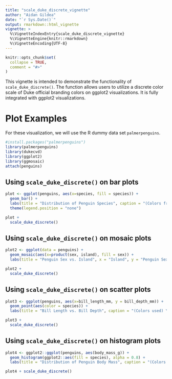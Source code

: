 ```yaml
---
title: "scale_duke_discrete_vignette"
author: "Aidan Gildea"
date: "`r Sys.Date()`"
output: rmarkdown::html_vignette
vignette: >
  %\VignetteIndexEntry{scale_duke_discrete_vignette}
  %\VignetteEngine{knitr::rmarkdown}
  %\VignetteEncoding{UTF-8}
---
```


```r
knitr::opts_chunk$set(
  collapse = TRUE,
  comment = "#>"
)
```

This vignette is intended to demonstrate the functionality of `scale_duke_discrete()`. The function allows users to utilize a discrete color scale of Duke official branding colors on ggplot2 visualizations. It is fully integrated with ggplot2 visualizations.

# Plot Examples

For these visualization, we will use the R dummy data set `palmerpenguins`.

```r
#install.packages("palmerpenguins")
library(palmerpenguins)
library(dukecvd)
library(ggplot2)
library(ggmosaic)
attach(penguins)
```

## Using `scale_duke_discrete()` on bar plots

```r
plot <- ggplot(penguins, aes(x=species, fill = species)) +
  geom_bar() +
  labs(title = "Distribution of Penguin Species", caption = "(Colors from left to right) \n Duke Royal Blue, Duke Navy Blue, Copper", x = "Species", y = "Count") +
  theme(legend.position = "none")

plot +
  scale_duke_discrete()
```

## Using `scale_duke_discrete()` on mosaic plots 

```r
plot2 <- ggplot(data = penguins) +
  geom_mosaic(aes(x=product(sex, island), fill = sex)) +
  labs(title = "Penguin Sex vs. Island", x = "Island", y = "Penguin Sex", caption = "(Color from top to bottom) \n Granite, Duke Navy Blue, Duke Royal Blue")

plot2 +
  scale_duke_discrete()
```
## Using `scale_duke_discrete()` on scatter plots 

```r
plot3 <- ggplot(penguins, aes(x=bill_length_mm, y = bill_depth_mm)) +
  geom_point(aes(color = species)) +
  labs(title = "Bill Length vs. Bill Depth", caption = "(Colors used) \n Duke Royal Blue, Duke Navy Blue, Copper", x = "Bill Length (mm)", y = "Bill Depth (mm)")

plot3 + 
  scale_duke_discrete()
```
## Using `scale_duke_discrete()` on histogram plots 

```r
plot4 <- ggplot2::ggplot(penguins, aes(body_mass_g)) +
  geom_histogram(ggplot2::aes(fill = species), alpha = 0.8) +
  labs(title = "Distribution of Penguin Body Mass", caption = "(Colors used) \n Duke Royal Blue, Duke Navy Blue, Copper", x = "Body Mass (g)", y = "Count")

plot4 + scale_duke_discrete()
```


